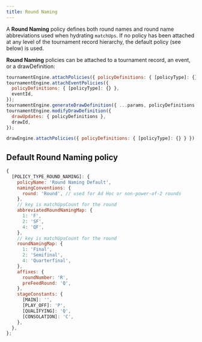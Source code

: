 ```yaml
---
title: Round Naming
---
```


A **Round Naming** policy defines both round names and round name abbreviations used when hydrating `matchUps`.
If no policy has been attached at any level of the tournament record hierarchy, the default policy (see below) is used.

**Round Naming** policies can be attached to a tournament record, an event, or a drawDefinition:

```js
tournamentEngine.attachPolicies({ policyDefinitions: { [policyType]: {} } });
tournamentEngine.attachEventPolicies({
  policyDefinitions: { [policyType]: {} },
  eventId,
});
tournamentEngine.generateDrawDefinition({ ...params, policyDefinitions });
tournamentEngine.modifyDrawDefinition({
  drawUpdates: { policyDefinitions },
  drawId,
});

drawEngine.attachPolicies({ policyDefinitions: { [policyType]: {} } });
```

## Default Round Naming policy

```js
{
  [POLICY_TYPE_ROUND_NAMING]: {
    policyName: 'Round Naming Default',
    namingConventions: {
      round: 'Round', // used for Ad Hoc or non-power-of-2 rounds
    },
    // key is matchUpsCount for the round
    abbreviatedRoundNamingMap: {
      1: 'F',
      2: 'SF',
      4: 'QF',
    },
    // key is matchUpsCount for the round
    roundNamingMap: {
      1: 'Final',
      2: 'Semifinal',
      4: 'Quarterfinal',
    },
    affixes: {
      roundNumber: 'R',
      preFeedRound: 'Q',
    },
    stageConstants: {
      [MAIN]: '',
      [PLAY_OFF]: 'P',
      [QUALIFYING]: 'Q',
      [CONSOLATION]: 'C',
    },
  },
};
```
